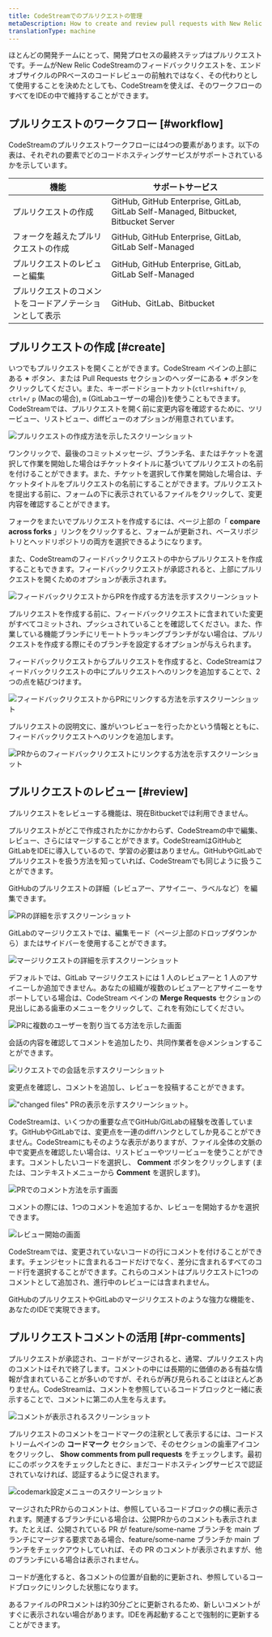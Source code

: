 ```yaml
---
title: CodeStreamでのプルリクエストの管理
metaDescription: How to create and review pull requests with New Relic CodeStream.
translationType: machine
---
```


ほとんどの開発チームにとって、開発プロセスの最終ステップはプルリクエストです。チームがNew Relic CodeStreamのフィードバックリクエストを、エンドオブサイクルのPRベースのコードレビューの前触れではなく、その代わりとして使用することを決めたとしても、CodeStreamを使えば、そのワークフローのすべてをIDEの中で維持することができます。

## プルリクエストのワークフロー [#workflow]

CodeStreamのプルリクエストワークフローには4つの要素があります。以下の表は、それぞれの要素でどのコードホスティングサービスがサポートされているかを示しています。

| 機能                           | サポートサービス                                                                            |
| ---------------------------- | ----------------------------------------------------------------------------------- |
| プルリクエストの作成                   | GitHub, GitHub Enterprise, GitLab, GitLab Self-Managed, Bitbucket, Bitbucket Server |
| フォークを越えたプルリクエストの作成           | GitHub, GitHub Enterprise, GitLab, GitLab Self-Managed                              |
| プルリクエストのレビューと編集              | GitHub, GitHub Enterprise, GitLab, GitLab Self-Managed                              |
| プルリクエストのコメントをコードアノテーションとして表示 | GitHub、GitLab、Bitbucket                                                             |

## プルリクエストの作成 [#create]

いつでもプルリクエストを開くことができます。CodeStream ペインの上部にある **+** ボタン、または Pull Requests セクションのヘッダーにある **+** ボタンをクリックしてください。また、キーボードショートカット(`ctlr+shift+/` `p`, `ctrl+/` `p` (Macの場合), `m` (GitLabユーザーの場合))を使うこともできます。CodeStreamでは、プルリクエストを開く前に変更内容を確認するために、ツリービュー、リストビュー、diffビューのオプションが用意されています。

![プルリクエストの作成方法を示したスクリーンショット](/images/OpenPullRequest1.png "プルリクエストの作成")

ワンクリックで、最後のコミットメッセージ、ブランチ名、またはチケットを選択して作業を開始した場合はチケットタイトルに基づいてプルリクエストの名前を付けることができます。また、チケットを選択して作業を開始した場合は、チケットタイトルをプルリクエストの名前にすることができます。プルリクエストを提出する前に、フォームの下に表示されているファイルをクリックして、変更内容を確認することができます。

フォークをまたいでプルリクエストを作成するには、ページ上部の「 **compare across forks** 」リンクをクリックすると、フォームが更新され、ベースリポジトリとヘッドリポジトリの両方を選択できるようになります。

また、CodeStreamのフィードバックリクエストの中からプルリクエストを作成することもできます。フィードバックリクエストが承認されると、上部にプルリクエストを開くためのオプションが表示されます。

![フィードバックリクエストからPRを作成する方法を示すスクリーンショット](/images/OpenPRfromFR.png "フィードバックリクエスト")

プルリクエストを作成する前に、フィードバックリクエストに含まれていた変更がすべてコミットされ、プッシュされていることを確認してください。また、作業している機能ブランチにリモートトラッキングブランチがない場合は、プルリクエストを作成する際にそのブランチを設定するオプションが与えられます。

フィードバックリクエストからプルリクエストを作成すると、CodeStreamはフィードバックリクエストの中にプルリクエストへのリンクを追加することで、2つの点を結びつけます。

![フィードバックリクエストからPRにリンクする方法を示すスクリーンショット](/images/LinkToPullRequest.png "プルリクエストへのリンク")

プルリクエストの説明文に、誰がいつレビューを行ったかという情報とともに、フィードバックリクエストへのリンクを追加します。

![PRからのフィードバックリクエストにリンクする方法を示すスクリーンショット](/images/LinkToFeedbackRequest.png "フィードバックリクエストへのリンク")

## プルリクエストのレビュー [#review]

<Callout variant="caution">
  プルリクエストをレビューする機能は、現在Bitbucketでは利用できません。
</Callout>

プルリクエストがどこで作成されたかにかかわらず、CodeStreamの中で編集、レビュー、さらにはマージすることができます。CodeStreamはGitHubとGitLabをIDEに導入しているので、学習の必要はありません。GitHubやGitLabでプルリクエストを扱う方法を知っていれば、CodeStreamでも同じように扱うことができます。

GitHubのプルリクエストの詳細（レビュアー、アサイニー、ラベルなど）を編集できます。

![PRの詳細を示すスクリーンショット](/images/PRDetails-GH.png "プルリクエストの詳細")

GitLabのマージリクエストでは、編集モード（ページ上部のドロップダウンから）またはサイドバーを使用することができます。

![マージリクエストの詳細を示すスクリーンショット](/images/PRDetails-GL.png "マージリクエストの詳細")

デフォルトでは、GitLab マージリクエストには 1 人のレビュアーと 1 人のアサイニーしか追加できません。あなたの組織が複数のレビュアーとアサイニーをサポートしている場合は、CodeStream ペインの **Merge Requests** セクションの見出しにある歯車のメニューをクリックして、これを有効にしてください。

![PRに複数のユーザーを割り当てる方法を示した画面](/images/MultipleSetting-GL.png "マルチセッティング")

会話の内容を確認してコメントを追加したり、共同作業者を@メンションすることができます。

![リクエストでの会話を示すスクリーンショット](/images/PRConversation-GH.png "プルリクエストの会話")

変更点を確認し、コメントを追加し、レビューを投稿することができます。

!["changed files" PRの表示を示すスクリーンショット。](/images/PRChanges-GH.png "プルリクエストの変更")

CodeStreamは、いくつかの重要な点でGitHub/GitLabの経験を改善しています。GitHubやGitLabでは、変更点を一連のdiffハンクとしてしか見ることができません。CodeStreamにもそのような表示がありますが、ファイル全体の文脈の中で変更点を確認したい場合は、リストビューやツリービューを使うことができます。コメントしたいコードを選択し、 **Comment** ボタンをクリックします (または、コンテキストメニューから **Comment** を選択します)。

![PRでのコメント方法を示す画面](/images/PRComment-GH.png "プルリクエストコメント")

コメントの際には、1つのコメントを追加するか、レビューを開始するかを選択できます。

![レビュー開始の画面](/images/PRCommentForm-GH.png "プルリクエストレビュー")

CodeStreamでは、変更されていないコードの行にコメントを付けることができます。チェンジセットに含まれるコードだけでなく、差分に含まれるすべてのコード行を選択することができます。これらのコメントはプルリクエストに1つのコメントとして追加され、進行中のレビューには含まれません。

GitHubのプルリクエストやGitLabのマージリクエストのような強力な機能を、あなたのIDEで実現できます。

## プルリクエストコメントの活用 [#pr-comments]

プルリクエストが承認され、コードがマージされると、通常、プルリクエスト内のコメントはそれで終了します。コメントの中には長期的に価値のある有益な情報が含まれていることが多いのですが、それらが再び見られることはほとんどありません。CodeStreamは、コメントを参照しているコードブロックと一緒に表示することで、コメントに第二の人生を与えます。

![コメントが表示されるスクリーンショット](/images/PRComment-Gutter1.png "プルリクエストコメントガター")

プルリクエストのコメントをコードマークの注釈として表示するには、コードストリームペインの **コードマーク** セクションで、そのセクションの歯車アイコンをクリックし、 **Show comments from pull requests** をチェックします。最初にこのボックスをチェックしたときに、まだコードホスティングサービスで認証されていなければ、認証するように促されます。

![codemark設定メニューのスクリーンショット](/images/CodemarksSection-Settings.png "コードマーク設定")

マージされたPRからのコメントは、参照しているコードブロックの横に表示されます。関連するブランチにいる場合は、公開PRからのコメントも表示されます。たとえば、公開されている PR が feature/some-name ブランチを main ブランチにマージする要求である場合、feature/some-name ブランチか main ブランチをチェックアウトしていれば、その PR のコメントが表示されますが、他のブランチにいる場合は表示されません。

コードが進化すると、各コメントの位置が自動的に更新され、参照しているコードブロックにリンクした状態になります。

あるファイルのPRコメントは約30分ごとに更新されるため、新しいコメントがすぐに表示されない場合があります。IDEを再起動することで強制的に更新することができます。
